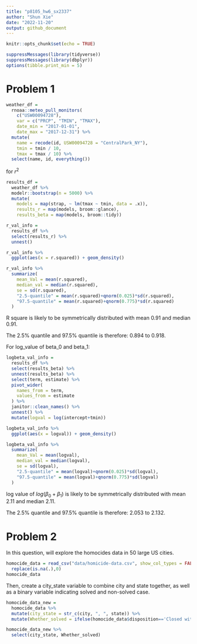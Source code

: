 ```yaml
---
title: "p8105_hw6_sx2337"
author: "Shun Xie"
date: "2022-11-20"
output: github_document
---
```


```r
knitr::opts_chunk$set(echo = TRUE)
```
```r
suppressMessages(library(tidyverse))
suppressMessages(library(dbplyr))
options(tibble.print_min = 5)

```


# Problem 1

```r
weather_df = 
  rnoaa::meteo_pull_monitors(
    c("USW00094728"),
    var = c("PRCP", "TMIN", "TMAX"), 
    date_min = "2017-01-01",
    date_max = "2017-12-31") %>%
  mutate(
    name = recode(id, USW00094728 = "CentralPark_NY"),
    tmin = tmin / 10,
    tmax = tmax / 10) %>%
  select(name, id, everything())

```

for $r^2$
```r
results_df = 
  weather_df %>% 
  modelr::bootstrap(n = 5000) %>% 
  mutate(
    models = map(strap, ~ lm(tmax ~ tmin, data = .x)),
    results_r = map(models, broom::glance),
    results_beta = map(models, broom::tidy)) 
```

```r
r_val_info = 
  results_df %>% 
  select(results_r) %>% 
  unnest()

r_val_info %>% 
  ggplot(aes(x = r.squared)) + geom_density()
```
```r
r_val_info %>% 
  summarize(
    mean_Val = mean(r.squared),
    median_val = median(r.squared),
    se = sd(r.squared),
    "2.5-quantile" = mean(r.squared)+qnorm(0.025)*sd(r.squared),
    "97.5-quantile" = mean(r.squared)+qnorm(0.775)*sd(r.squared)
  )
```

R square is likely to be symmetrically distributed with mean 0.91 and median 0.91. 

The 2.5% quantile and 97.5% quantile is therefore:
0.894 to 0.918.

For log_value of beta_0 and beta_1:
```r
logbeta_val_info = 
  results_df %>% 
  select(results_beta) %>% 
  unnest(results_beta) %>% 
  select(term, estimate) %>% 
  pivot_wider(
    names_from = term,
    values_from = estimate
  ) %>% 
  janitor::clean_names() %>% 
  unnest() %>% 
  mutate(logval = log(intercept+tmin))

logbeta_val_info %>% 
  ggplot(aes(x = logval)) + geom_density()
```
```r
logbeta_val_info %>% 
  summarize(
    mean_Val = mean(logval),
    median_val = median(logval),
    se = sd(logval),
    "2.5-quantile" = mean(logval)+qnorm(0.025)*sd(logval),
    "97.5-quantile" = mean(logval)+qnorm(0.775)*sd(logval)
  )
```

log value of $log(\beta_0+\beta_1)$ is likely to be symmetrically distributed with mean 2.11 and median 2.11. 

The 2.5% quantile and 97.5% quantile is therefore:
2.053 to 2.132.


# Problem 2

In this question, will explore the homocides data in 50 large US cities. 
```r
homocide_data = read_csv("data/homicide-data.csv", show_col_types = FALSE) %>% 
  replace(is.na(.),0)
homocide_data
```

Then, create a city_state variable to combine city and state together, as well as a binary variable indicating solved and non-solved case.

```r
homocide_data_new = 
  homocide_data %>%
  mutate(city_state = str_c(city, ", ", state)) %>% 
  mutate(Whether_solved = ifelse(homocide_data$disposition=='Closed without arrest' | homocide_data$disposition=='Open/No arrest',0,1))

homocide_data_new %>% 
  select(city_state, Whether_solved)
```




